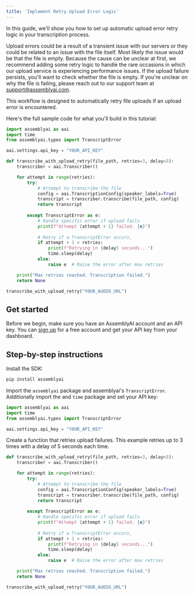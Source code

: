 ```yaml
---
title: 'Implement Retry Upload Error Logic'
---
```


In this guide, we'll show you how to set up automatic upload error retry logic in your transcription process.

Upload errors could be a result of a transient issue with our servers or they could be related to an issue with the file itself. Most likely the issue would be that the file is empty. Because the cause can be unclear at first, we recommend adding some retry logic to handle the rare occasions in which our upload service is experiencing performance issues. If the upload failure persists, you'll want to check whether the file is empty. If you're unclear on why the file is failing, please reach out to our support team at support@assemblyai.com.

This workflow is designed to automatically retry file uploads if an upload error is encountered.

Here's the full sample code for what you'll build in this tutorial:

```python
import assemblyai as aai
import time
from assemblyai.types import TranscriptError

aai.settings.api_key = "YOUR_API_KEY"

def transcribe_with_upload_retry(file_path, retries=3, delay=5):
    transcriber = aai.Transcriber()

    for attempt in range(retries):
        try:
            # Attempt to transcribe the file
            config = aai.TranscriptionConfig(speaker_labels=True)
            transcript = transcriber.transcribe(file_path, config)
            return transcript
        
        except TranscriptError as e:
            # Handle specific error if upload fails
            print(f"Attempt {attempt + 1} failed. {e}")
            
            # Retry if a TranscriptError occurs, 
            if attempt + 1 < retries:
                print(f"Retrying in {delay} seconds...")
                time.sleep(delay)
            else:
                raise e  # Raise the error after max retries

    print("Max retries reached. Transcription failed.")
    return None

transcribe_with_upload_retry("YOUR_AUDIO_URL")

```

## Get started

Before we begin, make sure you have an AssemblyAI account and an API key. You can [sign up](https://assemblyai.com/dashboard/signup) for a free account and get your API key from your dashboard.

## Step-by-step instructions

Install the SDK:


```bash
pip install assemblyai
```

Import the `assemblyai` package and assemblyai's `TranscriptError`. Additionally import the and `time` package and set your API key:


```python
import assemblyai as aai
import time
from assemblyai.types import TranscriptError

aai.settings.api_key = "YOUR_API_KEY"
```

Create a function that retries upload failures. This example retries up to 3 times with a delay of 5 seconds each time.


```python
def transcribe_with_upload_retry(file_path, retries=3, delay=5):
    transcriber = aai.Transcriber()

    for attempt in range(retries):
        try:
            # Attempt to transcribe the file
            config = aai.TranscriptionConfig(speaker_labels=True)
            transcript = transcriber.transcribe(file_path, config)
            return transcript
        
        except TranscriptError as e:
            # Handle specific error if upload fails
            print(f"Attempt {attempt + 1} failed. {e}")
            
            # Retry if a TranscriptError occurs, 
            if attempt + 1 < retries:
                print(f"Retrying in {delay} seconds...")
                time.sleep(delay)
            else:
                raise e  # Raise the error after max retries

    print("Max retries reached. Transcription failed.")
    return None

transcribe_with_upload_retry("YOUR_AUDIO_URL")
```
